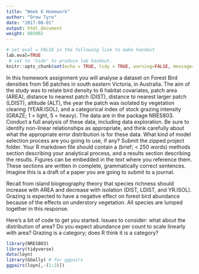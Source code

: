 ```yaml
---
title: "Week 6 Homework"
author: "Drew Tyre"
date: "2017-08-01"
output: html_document
weight: 803062
---
```

```r
# set eval = FALSE in the following line to make handout
lab.eval=TRUE 
 # set to 'hide' to produce lab handout.
knitr::opts_chunk$set(echo = TRUE, tidy = TRUE, warning=FALSE, message=FALSE, results= 'hide', fig.show='hide', tidy.opts=list(arrow = TRUE, width.cutoff=60))
```

In this homework assignment you will analyse a dataset on Forest Bird densities from 56 patches in south eastern Victoria, in Australia. The aim of the study was to relate bird density to 6 habitat covariates, patch area (AREA), distance to nearest patch (DIST), distance to nearest larger patch (LDIST), altitude (ALT), the year the patch was isolated by vegetation clearing (YEAR.ISOL), and a categorical index of stock grazing intensity (GRAZE; 1 = light, 5 = heavy). The data are in the package NRES803. Conduct a full analysis of these data, including data exploration. Be sure to identify non-linear relationships as appropriate, and think carefully about what the appropriate error distribution is for these data. What kind of model selection process are you going to use, if any? Submit the zipped project folder. Your R markdown file should contain a (brief; < 250 words) methods section describing your analytical process, and a results section describing the results. Figures can be embedded in the text where you reference them. These sections are written in complete, grammatically correct sentences. Imagine this is a draft of a paper you are going to submit to a journal.

Recall from island biogeography theory that species richness should increase with AREA and decrease with isolation (DIST, LDIST, and YR.ISOL). Grazing is expected to have a negative effect on forest bird abundance because of the effects on understory vegetation. All species are lumped together in this response. 

Here's a bit of code to get you started. Issues to consider: what about the distribution of area? Do you expect abundance per count to scale linearly with area? Grazing is a category; does R think it is a category?

```r
library(NRES803)
library(tidyverse)
data(loyn)
library(GGally) # for ggpairs
ggpairs(loyn[,-(1:2)])
```

